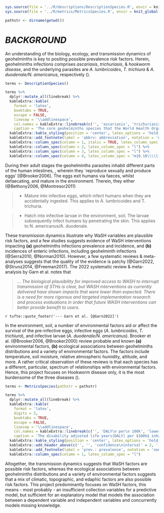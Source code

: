 
<!--- functions --->
```r
sys.source(file = '../R/descriptions/DescriptionSpecies.R', envir = knitr::knit_global())
sys.source(file = '../R/metrics/MetricsSpecies.R', envir = knit_global())
```

<!--- settings --->
```r
pathstr <- dirname(getwd())
```


# *BACKGROUND* \label{chapter:background}

An understanding of the biology, ecology, and transmission dynamics of geohelminths is key to positing possible prevalence risk factors.  Herein, geohelminths infections comprises *ascariasis*, *trichuriasis*, & *hookworm disease*, and the underlying parasites are *A. lumbricoides*, *T. trichiura* & *A. duodenale/N. americanus*, respectively (\cref{tab:T0001}).

\vspace{10pt}

```r
terms <- DescriptionSpecies()

terms %>%
  dplyr::mutate_all(linebreak) %>%
  kableExtra::kable(
    format = 'latex',
    booktabs = TRUE,
    escape = FALSE,
    linesep = '\\addlinespace',
    col.names = kableExtra::linebreak(c('', 'ascariasis', 'trichuriasis', '\\makecell[l]{hookworm\\\\disease}')),
    caption = 'The core geohelminths species that the World Health Organization focuses on.  In each case the infective stage organism lives in the environment/soil.') %>%
  kableExtra::kable_styling(position = 'center', latex_options = 'hold_position', font_size = 7, full_width = FALSE) %>%
  kableExtra::add_footnote(label = 'abbrv: abbreviation', notation = 'none')  %>%
  kableExtra::column_spec(column = 1, italic = TRUE, latex_column_spec = "l") %>%
  kableExtra::column_spec(column = 2, latex_column_spec = "l") %>%
  kableExtra::column_spec(column = 3, latex_column_spec = "l") %>%
  kableExtra::column_spec(column = 4, latex_column_spec = "m{0.18\\\\linewidth}l", latex_valign = 'm')
```

\vspace{10pt}

During their adult stages the geohelminths parasites inhabit different parts of the human intestines, \cref{tab:T0001}, wherein they `reproduce sexually and produce eggs' [@Brooker2006]. The eggs exit humans via faeces, whilst defaecating, and mature in the environment.  Therein, they either (@Bethony2006, @Montresor2011)

> * Mature into infective eggs, which infect humans when they are accidentally ingested. This applies to A. lumbricoides and T. trichuria.

> * Hatch into infective larvae in the environment, soil.  The larvae subsequently infect humans by penetrating the skin.  This applies to N. americanus/A. duodenale.

These transmission dynamics illustrate why WaSH variables are plausible risk factors, and a few studies suggests evidence of WaSH interventions impacting **(a)** geohelminths infections prevalence and incidence, and **(b)** incidences of enteric infections, including geohelminth infections (@Serra2010, @Norman2010).  However, a few systematic reviews & meta-analyses suggests that the quality of the evidence is patchy (@Garn2022,  @Strunz2014, @Freeman2017).  The 2022 systematic review & meta-analysis by Garn et al. notes that

> *... The biological plausibility for improved access to WASH to interrupt transmission of STHs is clear, but WASH interventions as currently delivered have shown impacts that were lower than expected. There is a need for more rigorous and targeted implementation research and process evaluations in order that future WASH interventions can better provide benefit to users.*

`r tufte::quote_footer('--- Garn et al. [@Garn2022]')`

\vspace{10pt}

In the environment, soil, a number of environmental factors aid or affect the survival of the pre-infective eggs, infective eggs (*A. lumbricoides*, *T. trichiura*), and infective larvae (*A. duodenale/N. americanus*).  Brooker et al. (@Brooker2006, @Brooker2000) review probable and known **(a)** environmental factors, **(b)** ecological associations between geohelminths distributions and a variety of environmental factors.  The factors include temperature, soil moisture, relative atmospheric humidity, altitude, and more.  A rather critical observation of these reviews is that each species has a different, particular, spectrum of relationships with environmental factors.  Hence, this project focuses on Hookworm disease only, it is the most burdensome of the three diseases (\cref{tab:T0010}).

\vspace{10pt}

```r
terms <- MetricsSpecies(pathstr = pathstr)

terms %>%
  dplyr::mutate_all(linebreak) %>%
  kableExtra::kable(
    format = 'latex',
    digits = 3,
    booktabs = TRUE,
    escape = FALSE,
    linesep = '\\addlinespace',
    col.names = kableExtra::linebreak(c('', 'DALY\n per\n 100k', 'lower', 'upper', 'prev.\n per\n $100k$', 'lower', 'upper')),
    caption = 'The disability adjusted life years(DALY) per $100k$ inhabitants, and disease prevalence per $100k$ inhabitants.  Data Source: \\href{https://vizhub.healthdata.org/gbd-compare/}{Institute for Health Metrics} $\\&$ \\href{https://www.thelancet.com/journals/lancet/issue/vol396no10258/PIIS0140-6736(20)X0042-0}{The Lancet Global Burden of Disease 2019}') %>%
  kableExtra::kable_styling(position = 'center', latex_options = 'hold_position', font_size = 7, full_width = FALSE) %>%
  kableExtra::add_header_above(c('', '', 'confidence\ninterval' = 2, '', 'confidence\ninterval' = 2)) %>%
  kableExtra::add_footnote(label = 'prev.: prevalence', notation = 'none')  %>%
  kableExtra::column_spec(column = 1, latex_column_spec = "l")
```

\vspace{10pt}

Altogether, the transmission dynamics suggests that WaSH factors are possible risk factors, whereas the ecological associations between geohelminths distributions and a variety of environmental factors suggests that a mix of climatic, topographic, and edaphic factors are also possible risk factors.  This project predominantly focuses on WaSH factors, this means - most probably - an insufficient collection variables for a predictive model, but sufficient for an explanatory model that models the association between a dependent variable and independent variables and concurrently models missing knowledge.

